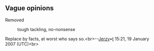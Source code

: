 <article id="6595963" title=Talk:Jamie Hand>
	<talkpage id="6595963" title="Talk:Jamie Hand">
{{WikiProject Biography|living=yes|class=Start|sports-work-group=yes|listas=Hand, Jamie}}
{{WikiProject Football|class=Start|importance=low|england=yes}}


== Vague opinions ==
Removed
: tough tackling, no-nonsense 
Replace by facts, at worst who says so.&lt;br&gt;--[[User:Jerzy|Jerzy]]•[[User talk:Jerzy|t]] 15:21, 19 January 2007 (UTC)&lt;br&gt;
	</talkpage>
</article>
